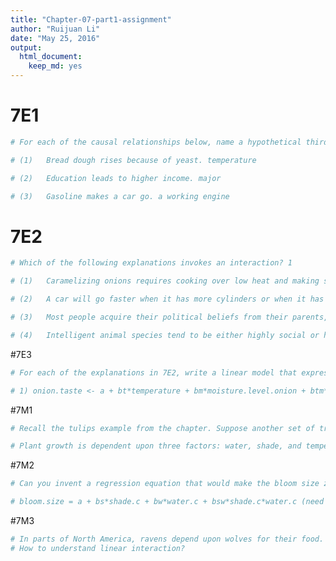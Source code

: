 ```yaml
---
title: "Chapter-07-part1-assignment"
author: "Ruijuan Li"
date: "May 25, 2016"
output: 
  html_document: 
    keep_md: yes
---
```


# 7E1
```r
# For each of the causal relationships below, name a hypothetical third variable that would lead to an interaction effect.

# (1)	Bread dough rises because of yeast. temperature 

# (2)	Education leads to higher income. major 

# (3)	Gasoline makes a car go. a working engine 
```

# 7E2
```r
# Which of the following explanations invokes an interaction? 1 

# (1)	Caramelizing onions requires cooking over low heat and making sure the onions do not dry out. 

# (2)	A car will go faster when it has more cylinders or when it has a better fuel injector.

# (3)	Most people acquire their political beliefs from their parents, unless they get them instead from their friends.

# (4)	Intelligent animal species tend to be either highly social or have manipulative appendages (hands, tentacles, etc.). 
```

#7E3
```r
# For each of the explanations in 7E2, write a linear model that expresses the stated relationship. 

# 1) onion.taste <- a + bt*temperature + bm*moisture.level.onion + btm*temperature*moisture.level.onion
```

#7M1
```r
# Recall the tulips example from the chapter. Suppose another set of treatments adjusted the temperature in the greenhouse over two levels: cold and hot. The data in the chapter were collected at the cold temperature. You find none of the plants grown under the hot temperature developed any blooms at all, regardless of the water and shade levels. Can you explain this result in terms of interactions between water, shade, and temperature? 

# Plant growth is dependent upon three factors: water, shade, and temperatures, and the effect of water and shade on plant growth is dependent upon the temperature level in the greenhouse.  
```

#7M2
```r
# Can you invent a regression equation that would make the bloom size zero, whenever the temperature is hot? (the concept of dummy & centered variable???)

# bloom.size = a + bs*shade.c + bw*water.c + bsw*shade.c*water.c (need to work on this later... )  
```

#7M3
```r
# In parts of North America, ravens depend upon wolves for their food. This is because ravens are carnivorous but cannot usually kill or open carcasses of prey. Wolves however can and do kill and tear open animals, and they tolerate ravens co-feeding at their kills. This species relationship is generally described as a “species interaction.” Can you invent a hypothetical set of data on raven population size in which this relationship would manifest as a statistical interaction? Do you think the biological interaction could be linear? Why or why not? 
# How to understand linear interaction? 

```













